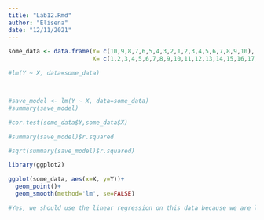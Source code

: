 ```yaml
---
title: "Lab12.Rmd"
author: "Elisena"
date: "12/11/2021"
---
```


```r



some_data <- data.frame(Y= c(10,9,8,7,6,5,4,3,2,1,2,3,4,5,6,7,8,9,10),
                        X= c(1,2,3,4,5,6,7,8,9,10,11,12,13,14,15,16,17,18,19))

#lm(Y ~ X, data=some_data)



#save_model <- lm(Y ~ X, data=some_data)
#summary(save_model)

#cor.test(some_data$Y,some_data$X)

#summary(save_model)$r.squared

#sqrt(summary(save_model)$r.squared)

library(ggplot2)

ggplot(some_data, aes(x=X, y=Y))+
  geom_point()+
  geom_smooth(method='lm', se=FALSE)

#Yes, we should use the linear regression on this data because we are looking for the relationship between one or more explanatory variables.

```


